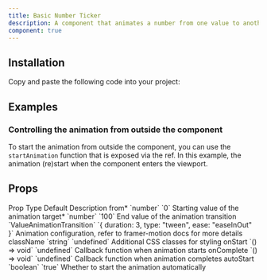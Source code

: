```yaml
---
title: Basic Number Ticker
description: A component that animates a number from one value to another.
component: true
---
```


<ComponentPreview name="basic-number-ticker-demo" />

## Installation

<Steps>

<Step>Copy and paste the following code into your project:</Step>

<ComponentSource name="basic-number-ticker" />

</Steps>

## Examples

### Controlling the animation from outside the component

To start the animation from outside the component, you can use the `startAnimation` function that is exposed via the ref. In this example, the animation (re)start when the component enters the viewport.

<ComponentPreview name="fancy-basic-number-ticker-demo" />

## Props

<Table>
  <TableHeader >
    <TableRow >
      <TableHead>Prop</TableHead>
      <TableHead>Type</TableHead>
      <TableHead>Default</TableHead>
      <TableHead>Description</TableHead>
    </TableRow>
  </TableHeader>
  <TableBody>
    <TableRow>
      <TableCell>from<span className="text-red-500">*</span></TableCell>
      <TableCell>`number`</TableCell>
      <TableCell>`0`</TableCell>
      <TableCell>Starting value of the animation</TableCell>
    </TableRow>
    <TableRow>
      <TableCell>target<span className="text-red-500">*</span></TableCell>
      <TableCell>`number`</TableCell>
      <TableCell>`100`</TableCell>
      <TableCell>End value of the animation</TableCell>
    </TableRow>
    <TableRow>
      <TableCell>transition</TableCell>
      <TableCell>`ValueAnimationTransition`</TableCell>
      <TableCell>`{ duration: 3, type: "tween", ease: "easeInOut" }`</TableCell>
      <TableCell>Animation configuration, refer to framer-motion docs for more details</TableCell>
    </TableRow>
    <TableRow>
      <TableCell>className</TableCell>
      <TableCell>`string`</TableCell>
      <TableCell>`undefined`</TableCell>
      <TableCell>Additional CSS classes for styling</TableCell>
    </TableRow>
    <TableRow>
      <TableCell>onStart</TableCell>
      <TableCell>`() => void`</TableCell>
      <TableCell>`undefined`</TableCell>
      <TableCell>Callback function when animation starts</TableCell>
    </TableRow>
    <TableRow>
      <TableCell>onComplete</TableCell>
      <TableCell>`() => void`</TableCell>
      <TableCell>`undefined`</TableCell>
      <TableCell>Callback function when animation completes</TableCell>
    </TableRow>
    <TableRow>
      <TableCell>autoStart</TableCell>
      <TableCell>`boolean`</TableCell>
      <TableCell>`true`</TableCell>
      <TableCell>Whether to start the animation automatically</TableCell>
    </TableRow>
  </TableBody>
</Table>









